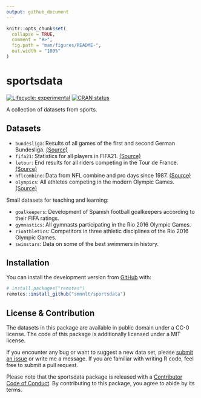 ```yaml
---
output: github_document
---
```


<!-- README.md is generated from README.Rmd. Please edit that file -->

```r
knitr::opts_chunk$set(
  collapse = TRUE,
  comment = "#>",
  fig.path = "man/figures/README-",
  out.width = "100%"
)
```

# sportsdata

<!-- badges: start -->
[![Lifecycle: experimental](https://img.shields.io/badge/lifecycle-experimental-orange.svg)](https://lifecycle.r-lib.org/articles/stages.html#experimental)
[![CRAN status](https://www.r-pkg.org/badges/version/sportsdata)](https://CRAN.R-project.org/package=sportsdata)
<!-- badges: end -->

A collection of datasets from sports.

## Datasets

* `bundesliga`: Results of all games of the first and second German Bundesliga. [(Source)](https://github.com/camminady/AllBundesligaGamesEver)
* `fifa21`: Statistics for all players in FIFA21. [(Source)](https://www.kaggle.com/bryanb/fifa-player-stats-database)
* `letour`: End results for all riders competing in the Tour de France. [(Source)](https://github.com/camminady/LeTourDataSet)
* `nflcombine`: Data from NFL combine and pro days since 1987. [(Source)](https://github.com/josedv82/public_sport_science_datasets)
* `olympics`: All athletes competing in the modern Olympic Games. [(Source)](https://www.kaggle.com/heesoo37/120-years-of-olympic-history-athletes-and-results)

Small datasets for teaching and learning:

* `goalkeepers`: Development of Spanish football goalkeepers according to their FIFA ratings.
* `gymnastics`: All gymnasts participating in the Rio 2016 Olympic Games.
* `rioathletics`: Competitors in three athletic disciplines of the Rio 2016 Olympic Games.
* `swimstars`: Data on some of the best swimmers in history.

## Installation

You can install the development version from [GitHub](https://github.com/smnnlt/sportsdata) with:

``` r
# install.packages("remotes")
remotes::install_github("smnnlt/sportsdata")
```

## License & Contribution

The datasets in this package are available in public domain under a CC-0 license. The code of this package is additionally licensed under a MIT license.

If you encounter any bug or want to suggest a new data set, please [submit an issue](https://github.com/smnnlt/sportsdata/issues) or write me a message. If you are familiar with writing R code, feel free to submit a pull request.

Please note that the sportsdata package is released with a [Contributor Code of Conduct](https://github.com/smnnlt/sportsdata/blob/main/CODE_OF_CONDUCT.md). By contributing to this package, you agree to abide by its terms.
